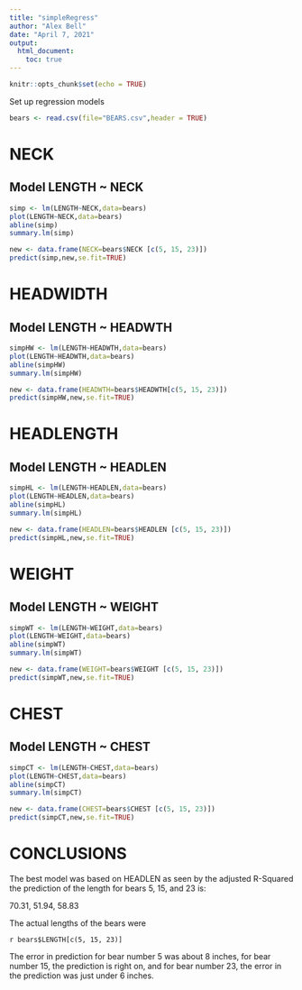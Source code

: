 ```yaml
---
title: "simpleRegress"
author: "Alex Bell"
date: "April 7, 2021"
output: 
  html_document:
    toc: true
---
```


```r
knitr::opts_chunk$set(echo = TRUE)
```

Set up regression models

```r
bears <- read.csv(file="BEARS.csv",header = TRUE)
```

# NECK
## Model LENGTH ~ NECK   

```r
simp <- lm(LENGTH~NECK,data=bears)
plot(LENGTH~NECK,data=bears)
abline(simp)
summary.lm(simp)
```

```r
new <- data.frame(NECK=bears$NECK [c(5, 15, 23)])
predict(simp,new,se.fit=TRUE)
```

# HEADWIDTH
## Model LENGTH ~ HEADWTH

```r
simpHW <- lm(LENGTH~HEADWTH,data=bears)
plot(LENGTH~HEADWTH,data=bears)
abline(simpHW)
summary.lm(simpHW)
```

```r
new <- data.frame(HEADWTH=bears$HEADWTH[c(5, 15, 23)])
predict(simpHW,new,se.fit=TRUE)
```

# HEADLENGTH
## Model LENGTH ~ HEADLEN

```r
simpHL <- lm(LENGTH~HEADLEN,data=bears)
plot(LENGTH~HEADLEN,data=bears)
abline(simpHL)
summary.lm(simpHL)
```

```r
new <- data.frame(HEADLEN=bears$HEADLEN [c(5, 15, 23)])
predict(simpHL,new,se.fit=TRUE)
```

# WEIGHT
## Model LENGTH ~ WEIGHT

```r
simpWT <- lm(LENGTH~WEIGHT,data=bears)
plot(LENGTH~WEIGHT,data=bears)
abline(simpWT)
summary.lm(simpWT)
```

```r
new <- data.frame(WEIGHT=bears$WEIGHT [c(5, 15, 23)])
predict(simpWT,new,se.fit=TRUE)
```

# CHEST
## Model LENGTH ~ CHEST

```r
simpCT <- lm(LENGTH~CHEST,data=bears)
plot(LENGTH~CHEST,data=bears)
abline(simpCT)
summary.lm(simpCT)
```

```r
new <- data.frame(CHEST=bears$CHEST [c(5, 15, 23)])
predict(simpCT,new,se.fit=TRUE)
```

# CONCLUSIONS

The best model was based on HEADLEN as seen by the adjusted R-Squared the prediction of the length for bears 5, 15, and 23 is:

70.31,  51.94, 58.83


The actual lengths of the bears were

`r bears$LENGTH[c(5, 15, 23)]` 

The error in prediction for bear number 5 was about 8 inches, for bear number 15, the prediction is right on, and for bear number 23, the error in the prediction was just under 6 inches.


